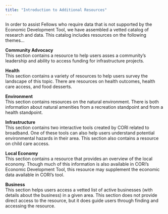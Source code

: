 ```yaml
---
title: "Introduction to Additional Resources"
---
```



In order to assist Fellows who require data that is not supported by the Economic Development Tool, we have assembled a vetted catalog of research and data.  This catalog includes resources on the following themes...

**Community Advocacy**  
This section contains a resource to help users asses a community's leadership and ability to access funding for infrastructure projects.

**Health**  
This section contains a variety of resources to help users survey the landscape of this topic.  There are resources on health outcomes, health care access, and food desserts. 

**Environment**  
This section contains resources on the natural environment.  There is both information about natural amenities from a recreation standpoint and from a health standpoint.  

**Infrastructure**  
This section contains two interactive tools created by CORI related to broadband.  One of these tools can also help users understand potential environmental hazards in their area.  This section also contains a resource on child care access.

**Local Economy**  
This section contains a resource that provides an overview of the local economy.  Though much of this information is also available in CORI's Economic Development Tool, this resource may supplement the economic data available in CORI's tool.  

**Business**  
This section helps users access a vetted list of active businesses (with details about the business) in a given area.  This section does not provide direct access to the resource, but it does guide users through finding and accessing the resource.  
